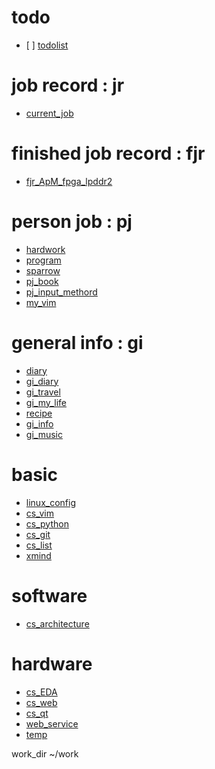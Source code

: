 = todo =
* [ ] [[todolist]]

= job record : jr =
* [[current_job]]
= finished job record : fjr =
* [[fjr_ApM_fpga_lpddr2]]
= person job : pj =
* [[pjHardwork/readme|hardwork]]
* [[../work/readme|program]]
* [[pj_maque|sparrow]]
* [[pj_book]]
* [[pj_input_methord]]
* [[../my_vim/readme|my_vim]]
= general info : gi =
* [[diary/diary|diary]]
* [[gi_diary]]
* [[gi_travel]]
* [[gi_my_life]]
* [[recipe]]
* [[gi_info]]
* [[gi_music]]
= basic =
* [[linux_config/linux_config|linux_config]]
* [[cs_vim]]
* [[cs_python]]
* [[cs_git]]
* [[cs_list]]
* [[basic/xmind|xmind]]
= software =
* [[cs_architecture]]
= hardware =
* [[cs_EDA]]
* [[cs_web]]
* [[cs_qt]]
* [[web_service/web_service|web_service]]
* [[temp]]

work_dir ~/work
